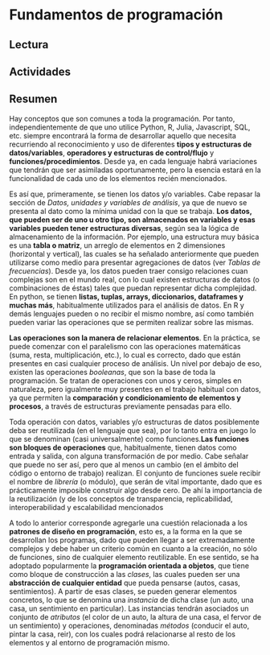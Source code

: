 # Fundamentos de programación

## Lectura

## Actividades


## Resumen

Hay conceptos que son comunes a toda la programación. Por tanto, independientemente de que uno utilice Python, R, Julia, Javascript, SQL, etc. siempre encontrará la forma de desarrollar aquello que necesita recurriendo al reconocimiento y uso de diferentes **tipos y estructuras de datos/variables**, **operadores y estructuras de control/flujo** y **funciones/procedimientos**. Desde ya, en cada lenguaje habrá variaciones que tendrán que ser asimiladas oportunamente, pero la esencia estará en la funcionalidad de cada uno de los elementos recién mencionados.

Es así que, primeramente, se tienen los datos y/o variables. Cabe repasar la sección de _Datos, unidades y variables de análisis_, ya que de nuevo se presenta al dato como la mínima unidad con la que se trabaja. **Los datos, que pueden ser de uno u otro tipo, son almacenados en variables y esas variables pueden tener estructuras diversas**, según sea la lógica de almacenamiento de la información. Por ejemplo, una estructura muy básica es una **tabla o matriz**, un arreglo de elementos en 2 dimensiones (horizontal y vertical), las cuales se ha señalado anteriormente que pueden utilizarse como medio para presentar agregaciones de datos (ver _Tablas de frecuencias_). Desde ya, los datos pueden traer consigo relaciones cuan complejas son en el mundo real, con lo cual existen estructuras de datos (o combinaciones de éstas) tales que puedan representar dicha complejidad. En python, se tienen **listas, tuplas, arrays, diccionarios, dataframes y muchas más**, habitualmente utilizados para el análisis de datos. En R y demás lenguajes pueden o no recibir el mismo nombre, así como también pueden variar las operaciones que se permiten realizar sobre las mismas.

**Las operaciones son la manera de relacionar elementos**. En la práctica, se puede comenzar con el paralelismo con las operaciones matemáticas (suma, resta, multiplicación, etc.), lo cual es correcto, dado que están presentes en casi cualquier proceso de análisis. Un nivel por debajo de eso, existen las operaciones _booleanas_, que son la base de toda la programación. Se tratan de operaciones con unos y ceros, simples en naturaleza, pero igualmente muy presentes en el trabajo habitual con datos, ya que permiten la **comparación y condicionamiento de elementos y procesos**, a través de estructuras previamente pensadas para ello.

Toda operación con datos, variables y/o estructuras de datos posiblemente deba ser reutilizada (en el lenguaje que sea), por lo tanto entra en juego lo que se denominan (casi universalmente) como funciones.**Las funciones son bloques de operaciones** que, habitualmente, tienen datos como entrada y salida, con alguna transformación de por medio. Cabe señalar que puede no ser así, pero que al menos un cambio (en el ámbito del código o entorno de trabajo) realizan. El conjunto de funciones suele recibir el nombre de _librería_ (o módulo), que serán de vital importante, dado que es prácticamente imposible construir algo desde cero. De ahí la importancia de la reutilización (y de los conceptos de transparencia, replicabilidad, interoperabilidad y escalabilidad mencionados

A todo lo anterior corresponde agregarle una cuestión relacionada a los **patrones de diseño en programación**, esto es, a la forma en la que se desarrollan los programas, dado que pueden llegar a ser extremadamente complejos y debe haber un criterio común en cuanto a la creación, no sólo de funciones, sino de cualquier elemento reutilizable. En ese sentido, se ha adoptado popularmente la **programación orientada a objetos**, que tiene como bloque de construcción a las _clases_, las cuales pueden ser una **abstracción de cualquier entidad** que pueda pensarse (autos, casas, sentimientos). A partir de esas clases, se pueden generar elementos concretos, lo que se denomina una _instancia_ de dicha clase (un auto, una casa, un sentimiento en particular). Las instancias tendrán asociados un conjunto de _atributos_ (el color de un auto, la altura de una casa, el fervor de un sentimiento) y operaciones, denominadas _métodos_ (conducir el auto, pintar la casa, reir), con los cuales podrá relacionarse al resto de los elementos y al entorno de programación mismo.

